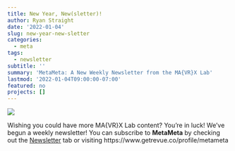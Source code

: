 ```yaml
---
title: New Year, New(sletter)!
author: Ryan Straight
date: '2022-01-04'
slug: new-year-new-sletter
categories:
  - meta
tags:
  - newsletter
subtitle: ''
summary: 'MetaMeta: A New Weekly Newsletter from the MA{VR}X Lab'
lastmod: '2022-01-04T09:00:00-07:00'
featured: no
projects: []
---
```

![](featured.jpeg)

Wishing you could have more MA{VR}X Lab content? You're in luck! We've begun a weekly newsletter! You can subscribe to **MetaMeta** by checking out the [Newsletter](../../newsletter) tab or visiting https://www.getrevue.co/profile/metameta